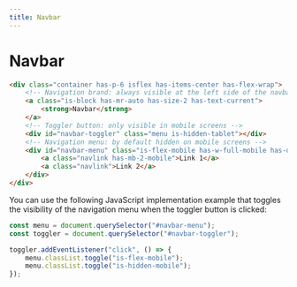 ```yaml
---
title: Navbar
---
```


# Navbar

<NavbarExample />

```html
<div class="container has-p-6 isflex has-items-center has-flex-wrap">
    <!-- Navigation brand: always visible at the left side of the navbar -->
    <a class="is-block has-mr-auto has-size-2 has-text-current">
        <strong>Navbar</strong>
    </a>
    <!-- Toggler button: only visible in mobile screens -->
    <div id="navbar-toggler" class="menu is-hidden-tablet"></div>
    <!-- Navigation menu: by default hidden on mobile screens -->
    <div id="navbar-menu" class="is-flex-mobile has-w-full-mobile has-direction-column-mobile has-mt-4-mobile is-hidden-mobile">
        <a class="navlink has-mb-2-mobile">Link 1</a>
        <a class="navlink">Link 2</a>
    </div>
</div>
``` 

You can use the following JavaScript implementation example that toggles the visibility of the navigation menu when the toggler button is clicked:

```javascript
const menu = document.querySelector("#navbar-menu");
const toggler = document.querySelector("#navbar-toggler");

toggler.addEventListener("click", () => {
    menu.classList.toggle("is-flex-mobile");
    menu.classList.toggle("is-hidden-mobile");
});
```
